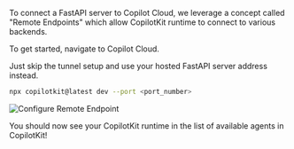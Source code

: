 
To connect a FastAPI server to Copilot Cloud, we leverage a concept called "Remote Endpoints"
which allow CopilotKit runtime to connect to various backends.

To get started, <LinkToCopilotCloud asButton={false}>navigate to Copilot Cloud</LinkToCopilotCloud>. 

<Callout title="Don't want to use a tunnel?">
Just skip the tunnel setup and use your hosted FastAPI server address instead.
</Callout>

```sh
npx copilotkit@latest dev --port <port_number>
```

<Frame className="mt-4">
    <img src="/images/copilot-cloud/cpk-cloud-remote-endpoint-setup.gif" alt="Configure Remote Endpoint" />
</Frame>

You should now see your CopilotKit runtime in the list of available agents in CopilotKit!